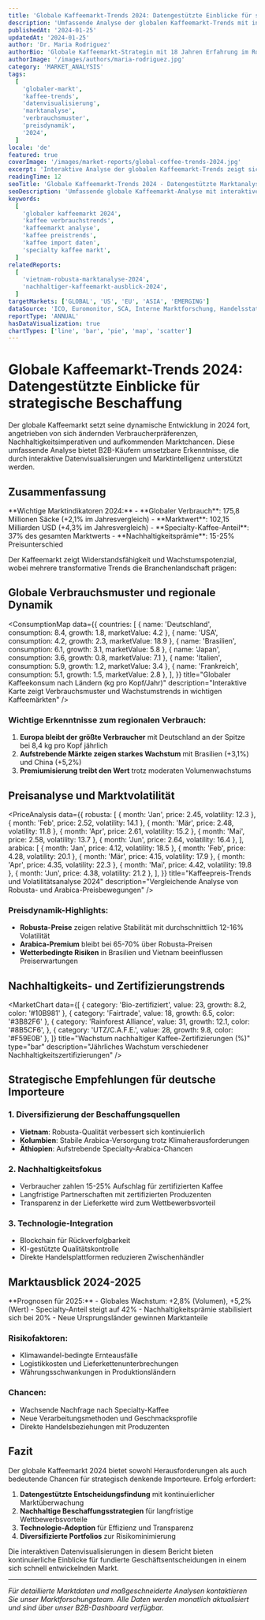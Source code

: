 ```yaml
---
title: 'Globale Kaffeemarkt-Trends 2024: Datengestützte Einblicke für strategische Beschaffung'
description: 'Umfassende Analyse der globalen Kaffeemarkt-Trends mit interaktiven Datenvisualisierungen, die Verbrauchsmuster, Preisdynamik und neue Chancen für B2B-Käufer abdeckt.'
publishedAt: '2024-01-25'
updatedAt: '2024-01-25'
author: 'Dr. Maria Rodriguez'
authorBio: 'Globale Kaffeemarkt-Strategin mit 18 Jahren Erfahrung im Rohstoffhandel und in der Marktanalyse'
authorImage: '/images/authors/maria-rodriguez.jpg'
category: 'MARKET_ANALYSIS'
tags:
  [
    'globaler-markt',
    'kaffee-trends',
    'datenvisualisierung',
    'marktanalyse',
    'verbrauchsmuster',
    'preisdynamik',
    '2024',
  ]
locale: 'de'
featured: true
coverImage: '/images/market-reports/global-coffee-trends-2024.jpg'
excerpt: 'Interaktive Analyse der globalen Kaffeemarkt-Trends zeigt sich verändernde Verbrauchsmuster, aufstrebende Märkte und strategische Chancen für internationale Kaffeekäufer in 2024.'
readingTime: 12
seoTitle: 'Globale Kaffeemarkt-Trends 2024 - Datengestützte Marktanalyse'
seoDescription: 'Umfassende globale Kaffeemarkt-Analyse mit interaktiven Diagrammen und Datenvisualisierungen. Wichtige Erkenntnisse für Kaffeeimporteure, Röster und Händler.'
keywords:
  [
    'globaler kaffeemarkt 2024',
    'kaffee verbrauchstrends',
    'kaffeemarkt analyse',
    'kaffee preistrends',
    'kaffee import daten',
    'specialty kaffee markt',
  ]
relatedReports:
  [
    'vietnam-robusta-marktanalyse-2024',
    'nachhaltiger-kaffeemarkt-ausblick-2024',
  ]
targetMarkets: ['GLOBAL', 'US', 'EU', 'ASIA', 'EMERGING']
dataSource: 'ICO, Euromonitor, SCA, Interne Marktforschung, Handelsstatistiken'
reportType: 'ANNUAL'
hasDataVisualization: true
chartTypes: ['line', 'bar', 'pie', 'map', 'scatter']
---
```



# Globale Kaffeemarkt-Trends 2024: Datengestützte Einblicke für strategische Beschaffung

Der globale Kaffeemarkt setzt seine dynamische Entwicklung in 2024 fort, angetrieben von sich ändernden Verbraucherpräferenzen, Nachhaltigkeitsimperativen und aufkommenden Marktchancen. Diese umfassende Analyse bietet B2B-Käufern umsetzbare Erkenntnisse, die durch interaktive Datenvisualisierungen und Marktintelligenz unterstützt werden.

## Zusammenfassung

<CalloutBox type="summary">
  **Wichtige Marktindikatoren 2024:** - **Globaler Verbrauch**: 175,8 Millionen
  Säcke (+2,1% im Jahresvergleich) - **Marktwert**: 102,15 Milliarden USD (+4,3%
  im Jahresvergleich) - **Specialty-Kaffee-Anteil**: 37% des gesamten Marktwerts
  - **Nachhaltigkeitsprämie**: 15-25% Preisunterschied
</CalloutBox>

Der Kaffeemarkt zeigt Widerstandsfähigkeit und Wachstumspotenzial, wobei mehrere transformative Trends die Branchenlandschaft prägen:

## Globale Verbrauchsmuster und regionale Dynamik

<ConsumptionMap
  data={{
    countries: [
      { name: 'Deutschland', consumption: 8.4, growth: 1.8, marketValue: 4.2 },
      { name: 'USA', consumption: 4.2, growth: 2.3, marketValue: 18.9 },
      { name: 'Brasilien', consumption: 6.1, growth: 3.1, marketValue: 5.8 },
      { name: 'Japan', consumption: 3.6, growth: 0.8, marketValue: 7.1 },
      { name: 'Italien', consumption: 5.9, growth: 1.2, marketValue: 3.4 },
      { name: 'Frankreich', consumption: 5.1, growth: 1.5, marketValue: 2.8 },
    ],
  }}
  title="Globaler Kaffeekonsum nach Ländern (kg pro Kopf/Jahr)"
  description="Interaktive Karte zeigt Verbrauchsmuster und Wachstumstrends in wichtigen Kaffeemärkten"
/>

### Wichtige Erkenntnisse zum regionalen Verbrauch:

1. **Europa bleibt der größte Verbraucher** mit Deutschland an der Spitze bei 8,4 kg pro Kopf jährlich
2. **Aufstrebende Märkte zeigen starkes Wachstum** mit Brasilien (+3,1%) und China (+5,2%)
3. **Premiumisierung treibt den Wert** trotz moderaten Volumenwachstums

## Preisanalyse und Marktvolatilität

<PriceAnalysis
  data={{
    robusta: [
      { month: 'Jan', price: 2.45, volatility: 12.3 },
      { month: 'Feb', price: 2.52, volatility: 14.1 },
      { month: 'Mär', price: 2.48, volatility: 11.8 },
      { month: 'Apr', price: 2.61, volatility: 15.2 },
      { month: 'Mai', price: 2.58, volatility: 13.7 },
      { month: 'Jun', price: 2.64, volatility: 16.4 },
    ],
    arabica: [
      { month: 'Jan', price: 4.12, volatility: 18.5 },
      { month: 'Feb', price: 4.28, volatility: 20.1 },
      { month: 'Mär', price: 4.15, volatility: 17.9 },
      { month: 'Apr', price: 4.35, volatility: 22.3 },
      { month: 'Mai', price: 4.42, volatility: 19.8 },
      { month: 'Jun', price: 4.38, volatility: 21.2 },
    ],
  }}
  title="Kaffeepreis-Trends und Volatilitätsanalyse 2024"
  description="Vergleichende Analyse von Robusta- und Arabica-Preisbewegungen"
/>

### Preisdynamik-Highlights:

- **Robusta-Preise** zeigen relative Stabilität mit durchschnittlich 12-16% Volatilität
- **Arabica-Premium** bleibt bei 65-70% über Robusta-Preisen
- **Wetterbedingte Risiken** in Brasilien und Vietnam beeinflussen Preiserwartungen

## Nachhaltigkeits- und Zertifizierungstrends

<MarketChart
  data={[
    { category: 'Bio-zertifiziert', value: 23, growth: 8.2, color: '#10B981' },
    { category: 'Fairtrade', value: 18, growth: 6.5, color: '#3B82F6' },
    {
      category: 'Rainforest Alliance',
      value: 31,
      growth: 12.1,
      color: '#8B5CF6',
    },
    { category: 'UTZ/C.A.F.E.', value: 28, growth: 9.8, color: '#F59E0B' },
  ]}
  title="Wachstum nachhaltiger Kaffee-Zertifizierungen (%)"
  type="bar"
  description="Jährliches Wachstum verschiedener Nachhaltigkeitszertifizierungen"
/>

## Strategische Empfehlungen für deutsche Importeure

### 1. Diversifizierung der Beschaffungsquellen

- **Vietnam**: Robusta-Qualität verbessert sich kontinuierlich
- **Kolumbien**: Stabile Arabica-Versorgung trotz Klimaherausforderungen
- **Äthiopien**: Aufstrebende Specialty-Arabica-Chancen

### 2. Nachhaltigkeitsfokus

- Verbraucher zahlen 15-25% Aufschlag für zertifizierten Kaffee
- Langfristige Partnerschaften mit zertifizierten Produzenten
- Transparenz in der Lieferkette wird zum Wettbewerbsvorteil

### 3. Technologie-Integration

- Blockchain für Rückverfolgbarkeit
- KI-gestützte Qualitätskontrolle
- Direkte Handelsplattformen reduzieren Zwischenhändler

## Marktausblick 2024-2025

<CalloutBox type="forecast">
  **Prognosen für 2025:** - Globales Wachstum: +2,8% (Volumen), +5,2% (Wert) -
  Specialty-Anteil steigt auf 42% - Nachhaltigkeitsprämie stabilisiert sich bei
  20% - Neue Ursprungsländer gewinnen Marktanteile
</CalloutBox>

### Risikofaktoren:

- Klimawandel-bedingte Ernteausfälle
- Logistikkosten und Lieferkettenunterbrechungen
- Währungsschwankungen in Produktionsländern

### Chancen:

- Wachsende Nachfrage nach Specialty-Kaffee
- Neue Verarbeitungsmethoden und Geschmacksprofile
- Direkte Handelsbeziehungen mit Produzenten

## Fazit

Der globale Kaffeemarkt 2024 bietet sowohl Herausforderungen als auch bedeutende Chancen für strategisch denkende Importeure. Erfolg erfordert:

1. **Datengestützte Entscheidungsfindung** mit kontinuierlicher Marktüberwachung
2. **Nachhaltige Beschaffungsstrategien** für langfristige Wettbewerbsvorteile
3. **Technologie-Adoption** für Effizienz und Transparenz
4. **Diversifizierte Portfolios** zur Risikominimierung

Die interaktiven Datenvisualisierungen in diesem Bericht bieten kontinuierliche Einblicke für fundierte Geschäftsentscheidungen in einem sich schnell entwickelnden Markt.

---

_Für detaillierte Marktdaten und maßgeschneiderte Analysen kontaktieren Sie unser Marktforschungsteam. Alle Daten werden monatlich aktualisiert und sind über unser B2B-Dashboard verfügbar._
